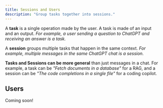 ```yaml
---
title: Sessions and Users
description: "Group tasks together into sessions."
---
```


A **task** is a single operation made by the user. A task is made of an input and an output. _For example, a user sending a question to ChatGPT and receiving an answer is a task._

A **session** groups multiple tasks that happen in the same context. _For example, multiple messages in the same ChatGPT chat is a session._

**Tasks and Sessions can be more general** than just messages in a chat. For example, a task can be _"Fetch documents in a database"_ for a RAG, and a session can be _"The code completions in a single file"_ for a coding copilot.

## Users

<Info>Coming soon!</Info>

